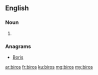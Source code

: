 ==English==

===Noun===
{{head|en}}

# {{plural of|biro}}

===Anagrams===
* [[Boris#English|Boris]]

[[ar:biros]]
[[fr:biros]]
[[ku:biros]]
[[mg:biros]]
[[my:biros]]